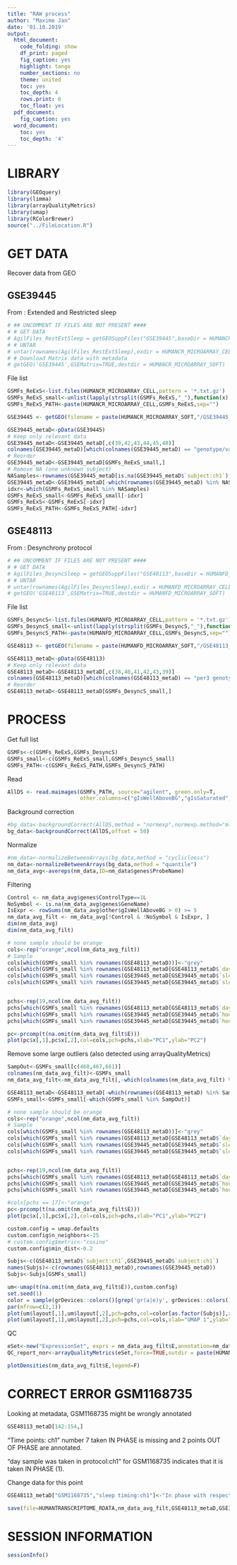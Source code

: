 ---
title: "RAW process"
author: "Maxime Jan"
date: '01.10.2019'
output:
  html_document:
    code_folding: show
    df_print: paged
    fig_caption: yes
    highlight: tango
    number_sections: no
    theme: united
    toc: yes
    toc_depth: 4
    rows.print: 6
    toc_float: yes
  pdf_document:
    fig_caption: yes
  word_document:
    toc: yes
    toc_depth: '4'
---



# LIBRARY

```{r}
library(GEOquery)
library(limma)
library(arrayQualityMetrics)
library(umap)
library(RColorBrewer)
source("../FileLocation.R")
```

# GET DATA

Recover data from GEO

## GSE39445

From : Extended and Restricted sleep

```{r}
# ## UNCOMMENT IF FILES ARE NOT PRESENT ####
# # GET DATA
# AgilFiles_RestExtSleep = getGEOSuppFiles("GSE39445",baseDir = HUMANCR_MICROARRAY)
# # UNTAR
# untar(rownames(AgilFiles_RestExtSleep),exdir = HUMANCR_MICROARRAY_CELL)
# # Download Matrix data with metadata
# getGEO('GSE39445',GSEMatrix=TRUE,destdir = HUMANCR_MICROARRAY_SOFT)
```

File list

```{r}
GSMFs_ReExS<-list.files(HUMANCR_MICROARRAY_CELL,pattern = '*.txt.gz')
GSMFs_ReExS_small<-unlist(lapply(strsplit(GSMFs_ReExS,"_"),function(x) return(x[[1]])))
GSMFs_ReExS_PATH<-paste(HUMANCR_MICROARRAY_CELL,GSMFs_ReExS,sep="")

GSE39445 <- getGEO(filename = paste(HUMANCR_MICROARRAY_SOFT,"/GSE39445_series_matrix.txt.gz",sep=""))
```

```{r}
GSE39445_metaD<-pData(GSE39445)
# Keep only relevant data
GSE39445_metaD<-GSE39445_metaD[,c(39,42,43,44,45,40)]
colnames(GSE39445_metaD)[which(colnames(GSE39445_metaD) == "genotype/variation:ch1")]<-"genotypePER3"
# Reorder
GSE39445_metaD<-GSE39445_metaD[GSMFs_ReExS_small,]
# Remove NA (one unknown subject)
NASamples<-rownames(GSE39445_metaD[is.na(GSE39445_metaD$`subject:ch1`),])
GSE39445_metaD<-GSE39445_metaD[-which(rownames(GSE39445_metaD) %in% NASamples),]
idxr<-which(GSMFs_ReExS_small %in% NASamples)
GSMFs_ReExS_small<-GSMFs_ReExS_small[-idxr]
GSMFs_ReExS<-GSMFs_ReExS[-idxr]
GSMFs_ReExS_PATH<-GSMFs_ReExS_PATH[-idxr]
```


## GSE48113

From : Desynchrony protocol

```{r}
# ## UNCOMMENT IF FILES ARE NOT PRESENT ####
# # GET DATA
# AgilFiles_DesyncSleep = getGEOSuppFiles("GSE48113",baseDir = HUMANFD_MICROARRAY)
# # UNTAR
# untar(rownames(AgilFiles_DesyncSleep),exdir = HUMANFD_MICROARRAY_CELL)
# getGEO('GSE48113',GSEMatrix=TRUE,destdir = HUMANFD_MICROARRAY_SOFT)
```

File list

```{r}
GSMFs_DesyncS<-list.files(HUMANFD_MICROARRAY_CELL,pattern = '*.txt.gz')
GSMFs_DesyncS_small<-unlist(lapply(strsplit(GSMFs_DesyncS,"_"),function(x) return(x[[1]])))
GSMFs_DesyncS_PATH<-paste(HUMANFD_MICROARRAY_CELL,GSMFs_DesyncS,sep="")

GSE48113 <- getGEO(filename = paste(HUMANFD_MICROARRAY_SOFT,"/GSE48113_series_matrix.txt.gz",sep=""))
```

```{r}
GSE48113_metaD<-pData(GSE48113)
# Keep only relevant data
GSE48113_metaD<-GSE48113_metaD[,c(38,40,41,42,43,39)]
colnames(GSE48113_metaD)[which(colnames(GSE48113_metaD) == "per3 genotype:ch1")]<-"genotypePER3"
# Reorder
GSE48113_metaD<-GSE48113_metaD[GSMFs_DesyncS_small,]
```



# PROCESS

Get full list

```{r}
GSMFs<-c(GSMFs_ReExS,GSMFs_DesyncS)
GSMFs_small<-c(GSMFs_ReExS_small,GSMFs_DesyncS_small)
GSMFs_PATH<-c(GSMFs_ReExS_PATH,GSMFs_DesyncS_PATH)
```


Read


```{r}
AllDS <- read.maimages(GSMFs_PATH, source="agilent", green.only=T,
                       other.columns=c("gIsWellAboveBG","gIsSaturated","gIsFeatPopnOL","gIsFeatNonUnifOL"))
```

Background correction

```{r}
#bg_data<-backgroundCorrect(AllDS,method = "normexp",normexp.method="mle",offset = 50)
bg_data<-backgroundCorrect(AllDS,offset = 50)
```

Normalize

```{r}
#nm_data<-normalizeBetweenArrays(bg_data,method = "cyclicloess")
nm_data<-normalizeBetweenArrays(bg_data,method = "quantile")
nm_data_avg<-avereps(nm_data,ID=nm_data$genes$ProbeName)
```


Filtering

```{r}
Control <- nm_data_avg$genes$ControlType==1L
NoSymbol <- is.na(nm_data_avg$genes$GeneName)
IsExpr <- rowSums(nm_data_avg$other$gIsWellAboveBG > 0) >= 5
nm_data_avg_filt <- nm_data_avg[!Control & !NoSymbol & IsExpr, ]
dim(nm_data_avg)
dim(nm_data_avg_filt)
```


```{r, pca_unfilt,fig.width=5,fig.height=5}
# none sample should be orange
cols<-rep("orange",ncol(nm_data_avg_filt))
# Sample 
cols[which(GSMFs_small %in% rownames(GSE48113_metaD))]<-"grey"
cols[which(GSMFs_small %in% rownames(GSE48113_metaD[GSE48113_metaD$`day sample was taken in protocol:ch1` == 1,]))]<-"black"
cols[which(GSMFs_small %in% rownames(GSE39445_metaD[GSE39445_metaD$`sleepprotocol:ch1` == "Sleep Restriction" ,]))]<-"red"
cols[which(GSMFs_small %in% rownames(GSE39445_metaD[GSE39445_metaD$`sleepprotocol:ch1` == "Sleep Extension" ,]))]<-"blue"


pchs<-rep(19,ncol(nm_data_avg_filt))
pchs[which(GSMFs_small %in% rownames(GSE48113_metaD[GSE48113_metaD$`day sample was taken in protocol:ch1` == 1 & GSE48113_metaD$`time point:ch1` == 1,]))]<-17
pchs[which(GSMFs_small %in% rownames(GSE39445_metaD[GSE39445_metaD$`hoursawake:ch1` <= 13 & GSE39445_metaD$`sleepprotocol:ch1` == "Sleep Restriction" ,]))]<-17
pchs[which(GSMFs_small %in% rownames(GSE39445_metaD[GSE39445_metaD$`hoursawake:ch1` <= 13 & GSE39445_metaD$`sleepprotocol:ch1` == "Sleep Extension" ,]))]<-17

pc<-prcomp(t(na.omit(nm_data_avg_filt$E)))
plot(pc$x[,1],pc$x[,2],col=cols,pch=pchs,xlab="PC1",ylab="PC2")
```

Remove some large outliers (also detected using arrayQualityMetrics)

```{r}
SampOut<-GSMFs_small[c(460,467,661)]
colnames(nm_data_avg_filt)<-GSMFs_small
nm_data_avg_filt<-nm_data_avg_filt[,-which(colnames(nm_data_avg_filt) %in% SampOut )]

GSE48113_metaD<-GSE48113_metaD[-which(rownames(GSE48113_metaD) %in% SampOut ),]
GSMFs_small<-GSMFs_small[-which(GSMFs_small %in% SampOut)]
```



```{r, pca_filt,fig.width=5,fig.height=5}
# none sample should be orange
cols<-rep("orange",ncol(nm_data_avg_filt))
# Sample 
cols[which(GSMFs_small %in% rownames(GSE48113_metaD))]<-"grey"
cols[which(GSMFs_small %in% rownames(GSE48113_metaD[GSE48113_metaD$`day sample was taken in protocol:ch1` == 1,]))]<-"black"
cols[which(GSMFs_small %in% rownames(GSE39445_metaD[GSE39445_metaD$`sleepprotocol:ch1` == "Sleep Restriction" ,]))]<-"red"
cols[which(GSMFs_small %in% rownames(GSE39445_metaD[GSE39445_metaD$`sleepprotocol:ch1` == "Sleep Extension" ,]))]<-"blue"


pchs<-rep(19,ncol(nm_data_avg_filt))
pchs[which(GSMFs_small %in% rownames(GSE48113_metaD[GSE48113_metaD$`day sample was taken in protocol:ch1` == "1" & GSE48113_metaD$`time point:ch1` %in% c("1","2"),]))]<-17
pchs[which(GSMFs_small %in% rownames(GSE39445_metaD[GSE39445_metaD$`hoursawake:ch1` %in% c("10.5","13.5","16.5") & GSE39445_metaD$`sleepprotocol:ch1` == "Sleep Restriction" ,]))]<-17
pchs[which(GSMFs_small %in% rownames(GSE39445_metaD[GSE39445_metaD$`hoursawake:ch1` %in% c("10.5","13","16.5") & GSE39445_metaD$`sleepprotocol:ch1` == "Sleep Extension" ,]))]<-17

#cols[pchs == 17]<-"orange"
pc<-prcomp(t(na.omit(nm_data_avg_filt$E)))
plot(pc$x[,1],pc$x[,2],col=cols,pch=pchs,xlab="PC1",ylab="PC2")
```

```{r,umap, fig.width=5,fig.height=8}
custom.config = umap.defaults
custom.config$n_neighbors<-25
# custom.config$metric<-"cosine"
custom.config$min_dist<-0.2

Subjs<-c(GSE48113_metaD$`subject:ch1`,GSE39445_metaD$`subject:ch1`)
names(Subjs)<-c(rownames(GSE48113_metaD),rownames(GSE39445_metaD))
Subjs<-Subjs[GSMFs_small]

um<-umap(t(na.omit(nm_data_avg_filt$E)),custom.config)
set.seed(1)
color = sample(grDevices::colors()[grep('gr(a|e)y', grDevices::colors(), invert = T)])
par(mfrow=c(2,1))
plot(um$layout[,1],um$layout[,2],pch=pchs,col=color[as.factor(Subjs)],xlab="UMAP 1",ylab="UMAP 2",main="Color by Subjects")
plot(um$layout[,1],um$layout[,2],pch=pchs,col=cols,xlab="UMAP 1",ylab="UMAP 2",main="Color by Experiments")
```


QC

```{r}
eSet<-new("ExpressionSet", exprs = nm_data_avg_filt$E,annotation=nm_data_avg_filt$genes$GeneName)
QC_report_nor<-arrayQualityMetrics(eSet,force=TRUE,outdir = paste(HUMANPROCESSEDDIR,"/QC_HumanTranscriptome",sep=""))
```


```{r, densityPlot}
plotDensities(nm_data_avg_filt$E,legend=F)
```


# CORRECT ERROR GSM1168735

Looking at metadata, GSM1168735 might be wrongly annotated

```{r}
GSE48113_metaD[142:154,]
```


"Time points: ch1" number 7 taken IN PHASE is missing and 2 points OUT OF PHASE are annotated.

"day sample was taken in protocol:ch1" for GSM1168735 indicates that it is taken IN PHASE (1). 

Change data for this point

```{r}
GSE48113_metaD["GSM1168735","sleep timing:ch1"]<-"In phase with respect to melatonin"
```



```{r}
save(file=HUMANTRANSCRIPTOME_RDATA,nm_data_avg_filt,GSE48113_metaD,GSE39445_metaD)
```



# SESSION INFORMATION

```{r}
sessionInfo()
```


